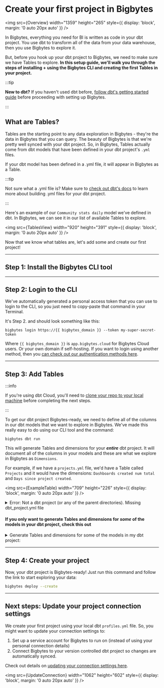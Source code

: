 
# Create your first project in Bigbytes

<img
  src={Overview}
  width="1359"
  height="265"
  style={{ display: 'block', margin: '0 auto 20px auto' }}
/>

In Bigbytes, everything you need for BI is written as code in your dbt project. You use dbt to transform all of the data from your data warehouse, then you use Bigbytes to explore it.

But, before you hook up your dbt project to Bigbytes, we need to make sure we have Tables to explore. **In this setup guide, we'll walk you through the steps of installing + using the Bigbytes CLI and creating the first Tables in your project.**

:::tip

**New to dbt?** If you haven't used dbt before, [follow dbt's getting started guide](https://docs.getdbt.com/tutorial/setting-up)
before proceeding with setting up Bigbytes.

:::

## What are Tables?

Tables are the starting point to any data exploration in Bigbytes - they're the data in Bigbytes that you can query. The beauty of Bigbytes is that we're pretty well synced with your dbt project. So, in Bigbytes, Tables actually come from dbt models that have been defined in your dbt project's `.yml` files.

If your dbt model has been defined in a .yml file, it will appear in Bigbytes as a Table.

:::tip

Not sure what a .yml file is? Make sure to [check out dbt's docs](https://docs.getdbt.com/reference/configs-and-properties) to learn more about building .yml files for your dbt project.

:::

Here's an example of our `Community stats daily` model we've defined in dbt. In Bigbytes, we can see it in our list of available Tables to explore.

<img
  src={TablesView}
  width="920"
  height="391"
  style={{ display: 'block', margin: '0 auto 20px auto' }}
/>

Now that we know what tables are, let's add some and create our first project!

---

## Step 1: Install the Bigbytes CLI tool

<HowToInstallTheBigbytesCli />

---

## Step 2: Login to the CLI

We've automatically generated a personal access token that you can use to login to the CLI, so you just need to copy-paste that command in your Terminal.

It's Step 2. and should look something like this:

```shell
bigbytes login https://{{ bigbytes_domain }} --token my-super-secret-token
```

Where `{{ bigbytes_domain }}` is `app.bigbytes.cloud` for Bigbytes Cloud users. Or your own domain if self-hosting. If you want to login using another method, then you [can check out our authentication methods here](/guides/cli/cli-authentication.mdx).

---

## Step 3: Add Tables

:::info

If you're using dbt Cloud, you'll need to [clone your repo to your local machine](https://docs.github.com/en/repositories/creating-and-managing-repositories/cloning-a-repository) before completing the next steps.

:::

To get our dbt project Bigbytes-ready, we need to define all of the columns in our dbt models that we want to explore in Bigbytes. We've made this really easy to do using our CLI tool and the command:

```shell
bigbytes dbt run
```

This will generate Tables and dimensions for your **_entire_** dbt project. It will document all of the columns in your models and these are what we explore in Bigbytes as `Dimensions`.

For example, if we have a `projects.yml` file, we'd have a Table called `Projects` and it would have the dimensions: `Dashboards created num total` and `Days since project created`.

<img
  src={ExampleTable}
  width="709"
  height="226"
  style={{ display: 'block', margin: '0 auto 20px auto' }}
/>

<details>
  <summary>
    Error: Not a dbt project (or any of the parent directories). Missing
    dbt_project.yml file
  </summary>
  Make sure that you're in your dbt project folder before you try doing `bigbytes
  dbt run`! Otherwise, you'll run into this error.
</details>

#### If you only want to generate Tables and dimensions for **_some_** of the models in your dbt project, check this out

<details>
  <summary>Generate Tables and dimensions for some of the models in my dbt project:</summary>
  There may be a specific set of models that you want to start out with as Tables in Bigbytes. If this is the case, we recommend [using dbt's `tags`](https://docs.getdbt.com/reference/resource-configs/tags) to tag these models. You can use sets of existing tags, or you can create a new Bigbytes-specific tag. Something like this:

```yaml
{{
  config(
    materialized='table',
    tags=['bigbytes']
  )
}}
```

The `bigbytes dbt run` command supports dbt model selection syntax to generate .yml files for a group of models. This means you can use tags or other model selection syntax to specify which models you want to generate dimensions for in your dbt project.

```shell
bigbytes dbt run -s tag:bigbytes # all models with the bigbytes tag
bigbytes dbt run -s payments  # just payments
bigbytes dbt run -s payments+ # payments and all children
bigbytes dbt run -s +payments # payments and all parents
bigbytes dbt run -s payments+ +customers tag:bigbytes # mix and match
```

</details>

---

## Step 4: Create your project

Now, your dbt project is Bigbytes-ready! Just run this command and follow the link to start exploring your data:

```bash
bigbytes deploy --create
```

---

## Next steps: Update your project connection settings

We create your first project using your local dbt `profiles.yml` file. So, you might want to update your connection settings to:

1. Set up a service account for Bigbytes to run on (instead of using your personal connection details)
2. Connect Bigbytes to your version controlled dbt project so changes are automatically synced.

Check out details on [updating your connection settings here](/get-started/setup-bigbytes/connect-project.mdx).

<img
  src={UpdateConnection}
  width="1062"
  height="602"
  style={{ display: 'block', margin: '0 auto 20px auto' }}
/>
